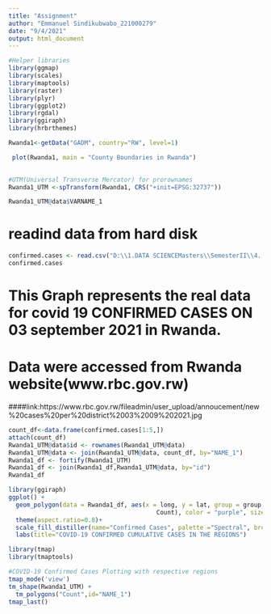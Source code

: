 ---
title: "Assignment"
author: "Emmanuel Sindikubwabo_221000279"
date: "9/4/2021"
output: html_document
---

```{r }
#Helper libraries
library(ggmap)
library(scales)
library(maptools)
library(raster)
library(plyr)
library(ggplot2)
library(rgdal)
library(ggiraph)
library(hrbrthemes)

Rwanda1<-getData("GADM", country="RW", level=1)

 plot(Rwanda1, main = "County Boundaries in Rwanda")
 
```


```{r }
#UTM(Universal Transverse Mercator) for prorownames
Rwanda1_UTM <-spTransform(Rwanda1, CRS("+init=EPSG:32737")) 

Rwanda1_UTM@data$VARNAME_1

```


# readind data from hard disk
```{r}
confirmed.cases <- read.csv("D:\\1.DATA SCIENCEMasters\\SemesterII\\4. Advanceddatamining\\Assignments\\3.Assignement_spatial covid\\HAILESELASSIE\\COUNTY DATA.csv", header=TRUE)
confirmed.cases
```


# This Graph represents the real data for covid 19 CONFIRMED CASES ON 03 september 2021 in Rwanda.
# Data were accessed from Rwanda website(www.rbc.gov.rw)
####link:https://www.rbc.gov.rw/fileadmin/user_upload/annoucement/new%20cases%20per%20district%2003%2009%202021.jpg
```{r}
  
count_df<-data.frame(confirmed.cases[1:5,])
attach(count_df)
Rwanda1_UTM@data$id <- rownames(Rwanda1_UTM@data)
Rwanda1_UTM@data <- join(Rwanda1_UTM@data, count_df, by="NAME_1")
Rwanda1_df <- fortify(Rwanda1_UTM)
Rwanda1_df <- join(Rwanda1_df,Rwanda1_UTM@data, by="id")
Rwanda1_df

```
```{r}
library(ggiraph)
ggplot() + 
  geom_polygon(data = Rwanda1_df, aes(x = long, y = lat, group = group, fill =
                                         Count), color = "purple", size = 0.25) +
  theme(aspect.ratio=0.8)+
  scale_fill_distiller(name="Confirmed Cases", palette ="Spectral", breaks = pretty_breaks(n = 5))+
  labs(title="COVID-19 CONFIRMED CUMULATIVE CASES IN THE REGIONS")
```



```{r}
library(tmap)
library(tmaptools)

#COVID-19 Confirmed Cases Plotting with respective regions
tmap_mode('view')
tm_shape(Rwanda1_UTM) +
  tm_polygons("Count",id="NAME_1")
tmap_last()
```

